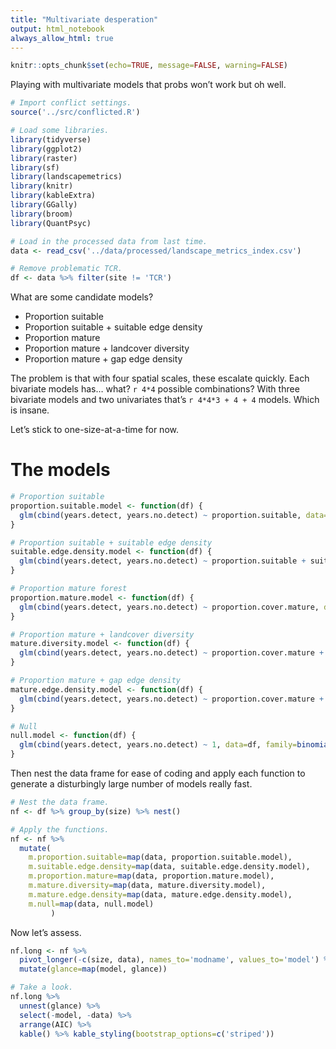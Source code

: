 ```yaml
---
title: "Multivariate desperation"
output: html_notebook
always_allow_html: true
---
```


```r
knitr::opts_chunk$set(echo=TRUE, message=FALSE, warning=FALSE)
```

Playing with multivariate models that probs won't work but oh well.

```r
# Import conflict settings.
source('../src/conflicted.R')

# Load some libraries.
library(tidyverse)
library(ggplot2)
library(raster)
library(sf)
library(landscapemetrics)
library(knitr)
library(kableExtra)
library(GGally)
library(broom)
library(QuantPsyc)

# Load in the processed data from last time.
data <- read_csv('../data/processed/landscape_metrics_index.csv')

# Remove problematic TCR.
df <- data %>% filter(site != 'TCR')
```

What are some candidate models?

* Proportion suitable
* Proportion suitable + suitable edge density
* Proportion mature
* Proportion mature + landcover diversity
* Proportion mature + gap edge density

The problem is that with four spatial scales, these escalate quickly. Each bivariate models has... what? `r 4*4` possible combinations?  With three bivariate models and two univariates that's `r 4*4*3 + 4 + 4` models. Which is insane.

Let's stick to one-size-at-a-time for now.

# The models

```r
# Proportion suitable
proportion.suitable.model <- function(df) {
  glm(cbind(years.detect, years.no.detect) ~ proportion.suitable, data=df, family=binomial(logit))
}

# Proportion suitable + suitable edge density
suitable.edge.density.model <- function(df) {
  glm(cbind(years.detect, years.no.detect) ~ proportion.suitable + suitable.edge.density, data=df, family=binomial(logit))
}

# Proportion mature forest
proportion.mature.model <- function(df) {
  glm(cbind(years.detect, years.no.detect) ~ proportion.cover.mature, data=df, family=binomial(logit))
}

# Proportion mature + landcover diversity
mature.diversity.model <- function(df) {
  glm(cbind(years.detect, years.no.detect) ~ proportion.cover.mature + cover.diversity, data=df, family=binomial(logit))
}

# Proportion mature + gap edge density
mature.edge.density.model <- function(df) {
  glm(cbind(years.detect, years.no.detect) ~ proportion.cover.mature + gap.edge.density, data=df, family=binomial(logit))
}

# Null
null.model <- function(df) {
  glm(cbind(years.detect, years.no.detect) ~ 1, data=df, family=binomial(logit))
}
```

Then nest the data frame for ease of coding and apply each function to generate a disturbingly large number of models really fast.

```r
# Nest the data frame.
nf <- df %>% group_by(size) %>% nest()

# Apply the functions.
nf <- nf %>% 
  mutate(
    m.proportion.suitable=map(data, proportion.suitable.model),
    m.suitable.edge.density=map(data, suitable.edge.density.model),
    m.proportion.mature=map(data, proportion.mature.model),
    m.mature.diversity=map(data, mature.diversity.model),
    m.mature.edge.density=map(data, mature.edge.density.model),
    m.null=map(data, null.model)
         )
```

Now let's assess.

```r
nf.long <- nf %>% 
  pivot_longer(-c(size, data), names_to='modname', values_to='model') %>% 
  mutate(glance=map(model, glance))

# Take a look.
nf.long %>%
  unnest(glance) %>% 
  select(-model, -data) %>% 
  arrange(AIC) %>% 
  kable() %>% kable_styling(bootstrap_options=c('striped'))
```


